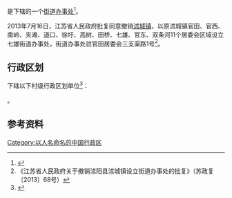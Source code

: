 {{中国乡级行政区|32/13/22/006/000}}

'''{{PAGENAMEBASE}}'''是{{PRC admin/fullname|32/13/22/006/000|3}}下辖的一个[[街道办事处|街道办事处]]<ref>{{PRC admin/ref sgc|{{PRC admin/parent|32/13/22/006/000}}}}</ref>。

2013年7月16日，江苏省人民政府批复同意撤销[[沭城镇|沭城镇]]，以原沭城镇官田、官西、南岭、夹滩、道口、徐圩、高树、田桥、七雄、官东、双条河11个居委会区域设立七雄街道办事处，街道办事处驻官田居委会三支渠路1号<ref>《江苏省人民政府关于撤销沭阳县沭城镇设立街道办事处的批复》（苏政复〔2013〕68号）</ref>。

== 行政区划 ==
{{PAGENAMEBASE}}下辖以下村级行政区划单位<ref>{{PRC admin/ref sgc|32/13/22/006/000}}</ref>：

{{PRC admin/children|32/13/22/006/000}}。

== 参考资料 ==
{{reflist}}

{{江苏行政区划小作品}}
{{PRC admin/navcat|32/13/22/006/000}}

[[Category:以人名命名的中国行政区|Category:以人名命名的中国行政区]]